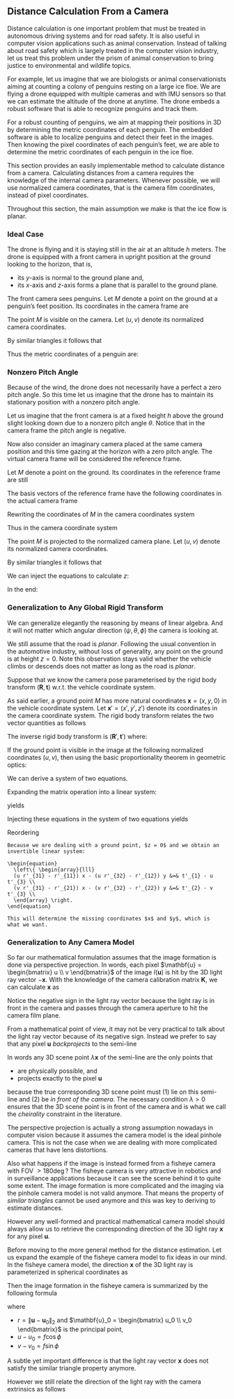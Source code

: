 ## Distance Calculation From a Camera

Distance calculation is one important problem that must be treated in autonomous
driving systems and for road safety. It is also useful in computer vision
applications such as animal conservation. Instead of talking about road safety
which is largely treated in the computer vision industry, let us treat this
problem under the prism of animal conservation to bring justice to environmental
and wildlife topics.

For example, let us imagine that we are biologists or animal conservationists
aiming at counting a colony of penguins resting on a large ice floe. We are
flying a drone equipped with multiple cameras and with IMU sensors so that we
can estimate the altitude of the drone at anytime. The drone embeds a robust
software that is able to recognize penguins and track them.

For a robust counting of penguins, we aim at mapping their positions in 3D by
determining the metric coordinates of each penguin. The embedded software is
able to localize penguins and detect their feet in the images. Then knowing the
pixel coordinates of each penguin's feet, we are able to determine the metric
coordinates of each penguin in the ice floe.

This section provides an easily implementable method to calculate distance from
a camera. Calculating distances from a camera requires the knowledge of the
internal camera parameters. Whenever possible, we will use normalized camera
coordinates, that is the camera film coordinates, instead of pixel coordinates.

Throughout this section, the main assumption we make is that the ice flow is
planar.

### Ideal Case

The drone is flying and it is staying still in the air at an altitude $h$
meters. The drone is equipped with a front camera in upright position at the
ground looking to the horizon, that is,

- its $y$-axis is normal to the ground plane and,
- its $x$-axis and $z$-axis forms a plane that is parallel to the ground plane.

The front camera sees penguins. Let $M$ denote a point on the ground at a
penguin's feet position. Its coordinates in the camera frame are

\begin{equation}
  M = x\ \mathbf{i} + h\ \mathbf{j} + z\ \mathbf{k}
\end{equation}

The point $M$ is visible on the camera. Let $(u, v)$ denote its normalized
camera coordinates.

By similar triangles it follows that

\begin{equation}
  \frac{u}{x} = \frac{v}{h} = \frac{1}{z}
\end{equation}

Thus the metric coordinates of a penguin are:

\begin{equation}
  \left\{
  \begin{array}{ccl}
    x &=& \frac{u}{v} h \\
    y &=& h \\
    z &=& \frac{1}{v} h
  \end{array}
  \right.
\end{equation}

### Nonzero Pitch Angle

Because of the wind, the drone does not necessarily have a perfect a zero pitch
angle. So this time let us imagine that the drone has to maintain its stationary
position with a nonzero pitch angle.

Let us imagine that the front camera is at a fixed height $h$ above the ground
slight looking down due to a nonzero pitch angle $\theta$. Notice that in the
camera frame the pitch angle is negative.

Now also consider an imaginary camera placed at the same camera position and
this time gazing at the horizon with a zero pitch angle. The virtual camera
frame will be considered the reference frame.

Let $M$ denote a point on the ground. Its coordinates in the reference frame are
still

\begin{equation}
  M = x\ \mathbf{i} + h\ \mathbf{j} + z\ \mathbf{k}
\end{equation}

The basis vectors of the reference frame have the following
coordinates in the actual camera frame

\begin{equation}
  \begin{array}{ccl}
  \mathbf{i} &=&  \mathbf{i}_C \\
  \mathbf{j} &=&  \cos\theta\ \mathbf{j}_C + \sin\theta\ \mathbf{k}_C \\
  \mathbf{k} &=& -\sin\theta\ \mathbf{j}_C + \cos\theta\ \mathbf{k}_C
  \end{array}
\end{equation}

Rewriting the coordinates of $M$ in the camera coordinates system

\begin{equation}
  \begin{array}{ccl}
  M &=& x\ \mathbf{i}_C +
        h (\cos\theta\ \mathbf{j}_C + \sin\theta\ \mathbf{k}_C) +
        z (-\sin\theta\ \mathbf{j}_C + \cos\theta\ \mathbf{k}_C) \\

  M &=& x\ \mathbf{i}_C +
        (h \cos\theta - z \sin\theta)\ \mathbf{j}_C +
        (h \sin\theta + z\cos\theta)\ \mathbf{k}_C \\
  \end{array}
\end{equation}

Thus in the camera coordinate system

\begin{equation}
  \begin{array}{ccl}
  x_C &=& x \\
  y_C &=& h \cos\theta - z \sin\theta \\
  z_C &=& h \sin\theta + z\cos\theta \\
  \end{array}
\end{equation}


The point $M$ is projected to the normalized camera plane. Let $(u,
v)$ denote its normalized camera coordinates.

By similar triangles it follows that

\begin{equation}
  \frac{u}{x_C} = \frac{v}{y_C} = \frac{1}{z_C}
\end{equation}


We can inject the equations to calculate $z$:

\begin{align*}
  v &= \frac{y_C}{z_C} \\
  v &= \frac{h \cos\theta - z \sin\theta}{h \sin\theta + z\cos\theta} \\
  v (h \sin\theta + z\cos\theta) &= h \cos\theta - z \sin\theta \\
  z (v\cos\theta + \sin\theta) &= h (\cos\theta - v \sin\theta)
\end{align*}

In the end:

\begin{equation}
  z = h \frac{\cos\theta - v \sin\theta}{\sin\theta + v\cos\theta} \\
\end{equation}


### Generalization to Any Global Rigid Transform

We can generalize elegantly the reasoning by means of linear algebra. And it
will not matter which angular direction $(\psi, \theta, \phi)$ the camera
is looking at.

We still assume that the road is *planar*. Following the usual convention in the
automotive industry, without loss of generality, any point on the ground is at
height $z = 0$. Note this observation stays valid whether the vehicle
climbs or descends does not matter as long as the road is *planar*.

Suppose that we know the camera pose parameterised by the rigid body transform
$(\mathbf{R}, \mathbf{t})$ w.r.t. the vehicle coordinate system.

As said earlier, a ground point $M$ has more natural coordinates
$\mathbf{x} = (x, y, 0)$ in the vehicle coordinate system. Let
$\mathbf{x}'= (x', y', z')$ denote its coordinates in the camera
coordinate system. The rigid body transform relates the two vector quantities as
follows

\begin{equation}
  \mathbf{x} = \mathbf{R} \mathbf{x}' + \mathbf{t} \\
\end{equation}

The inverse rigid body transform is $(\mathbf{R}', \mathbf{t}')$
where:

\begin{equation}
  \begin{aligned}
  \mathbf{R}' &= \mathbf{R}^T \\
  \mathbf{t}' &= -\mathbf{R}^T \mathbf{t} \\
  \mathbf{x}' &= \mathbf{R}' \mathbf{x} + \mathbf{t}' \\
  \end{aligned}
\end{equation}

If the ground point is visible in the image at the following normalized
coordinates $(u, v)$, then using the basic proportionality theorem in
geometric optics:

\begin{equation}
  \frac{u}{x'} = \frac{v}{y'} = \frac{1}{z'},
\end{equation}

We can derive a system of two equations.

\begin{equation}
  \left\{ \begin{array}{lll}
  u z' - x' &=& 0 \\
  v z' - y' &=& 0 \\
  \end{array} \right.
\end{equation}

Expanding the matrix operation into a linear system:

\begin{equation}
  \mathbf{x}' = \mathbf{R}' \mathbf{x} + \mathbf{t}' \\
\end{equation}

yields

\begin{equation}
  \left\{ \begin{array}{lll}
  x' &=& r'_{11} x + r'_{12} y + r'_{13} z + t'_{1}\\
  y' &=& r'_{21} x + r'_{22} y + r'_{23} z + t'_{2}\\
  z' &=& r'_{31} x + r'_{32} y + r'_{33} z + t'_{3}\\
  \end{array} \right.
\end{equation}

Injecting these equations in the system of two equations yields

\begin{equation}
  \left\{ \begin{array}{lll}
  u (r'_{31} x + r'_{32} y + r'_{33} z + t'_{3}) -
    (r'_{11} x + r'_{12} y + r'_{13} z + t'_{1})  &=& 0 \\

  v (r'_{31} x + r'_{32} y + r'_{33} z + t'_{3}) -
    (r'_{21} x + r'_{22} y + r'_{23} z + t'_{2}) &=& 0\\
  \end{array} \right.
\end{equation}

Reordering

\begin{equation}
  \left\{ \begin{array}{lll}
  (u r'_{31} - r'_{11}) x - (u r'_{32} - r'_{12}) y + (u r'_{33} - r'_{13}) z
  &=& t'_{1} - u t'_{3} \\

  (v r'_{31} - r'_{21}) x - (v r'_{32} - r'_{22}) y + (v r'_{33} - r'_{23}) z
  &=& t'_{2} - v t'_{3}  \\
  \end{array} \right.
\end{equation}

```proposition
Because we are dealing with a ground point, $z = 0$ and we obtain an
invertible linear system:

\begin{equation}
  \left\{ \begin{array}{lll}
  (u r'_{31} - r'_{11}) x - (u r'_{32} - r'_{12}) y &=& t'_{1} - u t'_{3} \\
  (v r'_{31} - r'_{21}) x - (v r'_{32} - r'_{22}) y &=& t'_{2} - v t'_{3} \\
  \end{array} \right.
\end{equation}

This will determine the missing coordinates $x$ and $y$, which is
what we want.
```


### Generalization to Any Camera Model

So far our mathematical formulation assumes that the image formation is done via
perspective projection. In words, each pixel $\mathbf{u} =
\begin{bmatrix} u \\ v \end{bmatrix}$ of the image $I(\mathbf{u})$ is hit by the
3D light ray vector $-\mathbf{x}$. With the knowledge of the camera calibration
matrix $\mathbf{K}$, we can calculate $\mathbf{x}$ as

\begin{equation}
  \mathbf{x} = \mathbf{K}^{-1} \begin{bmatrix} \mathbf{u} \\ 1 \end{bmatrix},
\end{equation}

Notice the negative sign in the light ray vector because the light ray is in
front in the camera and passes through the camera aperture to hit the camera
film plane.

From a mathematical point of view, it may not be very practical to talk about
the light ray vector because of its negative sign. Instead we prefer to say that
any pixel $\mathbf{u}$ *backprojects* to the semi-line

\begin{equation}
  \{ \lambda \mathbf{x} : \lambda > 0 \}.
\end{equation}

In words any 3D scene point $\lambda \mathbf{x}$ of the semi-line are the only
points that

- are physically possible, and
- projects exactly to the pixel $\mathbf{u}$

because the true corresponding 3D scene point must (1) lie on this semi-line and
(2) be *in front of the camera*. The necessary condition $\lambda > 0$ ensures
that the 3D scene point is in front of the camera and is what we call the
*cheirality* constraint in the literature.

The perspective projection is actually a strong assumption nowadays in computer
vision because it assumes the camera model is the ideal pinhole camera. This is
not the case when we are dealing with more complicated cameras that have lens
distortions.

Also what happens if the image is instead formed from a fisheye camera with FOV
$> 180 \deg$? The fisheye camera is very attractive in robotics and in
surveillance applications because it can see the scene behind it to quite some
extent. The image formation is more complicated and the imaging via the pinhole
camera model is not valid anymore. That means the property of *similar
triangles* cannot be used anymore and this was key to deriving to estimate
distances.

However any well-formed and practical mathematical camera model should always
allow us to retrieve the corresponding direction of the 3D light ray
$\mathbf{x}$ for any pixel $\mathbf{u}$.

Before moving to the more general method for the distance estimation. Let us
expand the example of the fisheye camera model to fix ideas in our mind. In the
fisheye camera model, the direction $\mathbf{x}$ of the 3D light ray is
parameterized in spherical coordinates as

\begin{equation}
\mathbf{x} =
\begin{bmatrix}
  \cos \phi \cos \theta \\
  \sin \phi \cos \theta \\
  \sin \theta
\end{bmatrix}
\end{equation}

Then the image formation in the fisheye camera is summarized by the following formula
\begin{equation}
  r = 2 f \tan \frac{\theta}{2}
\end{equation}

where

- $r = \| \mathbf{u} - \mathbf{u}_0 \|_2$ and $\mathbf{u}_0 = \begin{bmatrix}
u_0 \\ v_0 \end{bmatrix}$ is the principal point,
- $u - u_0 = f \cos \phi$
- $v - v_0 = f \sin \phi$

A subtle yet important difference is that the light ray vector $\mathbf{x}$
does not satisfy the similar triangle property anymore.

However we still relate the direction of the light ray with the camera
extrinsics as follows

\begin{equation}
  \mathbf{R} \mathbf{x}_W + \mathbf{t} = \lambda \mathbf{x}
\end{equation}
